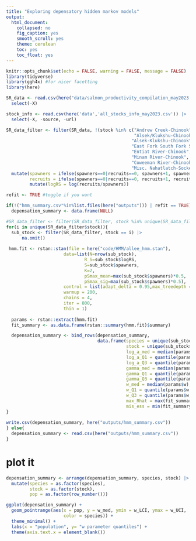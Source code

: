 ```yaml
---
title: "Exploring depensatory hidden markov models"
output:
  html_document:
    collapsed: no
    fig_caption: yes
    smooth_scroll: yes
    theme: cerulean
    toc: yes
    toc_float: yes
---
```


```r
knitr::opts_chunk$set(echo = FALSE, warning = FALSE, message = FALSE)
library(tidyverse)
library(ggh4x) #for nicer facetting
library(here)
```

```r
SR_data <- read.csv(here("data/salmon_productivity_compilation_may2023.csv")) |>
  select(-X)

stock_info <- read.csv(here('data','all_stocks_info_may2023.csv')) |>
  select(-X, -source, -url)

SR_data_filter <- filter(SR_data, !(stock %in% c("Andrew Creek-Chinook", 
                                                 "Alsek/Klukshu-Chinook",
                                                "Alsek-Klukshu-Chinook",
                                                "East Fork South Fork Salmon River-Chinook",
                                                "Entiat River-Chinook", 
                                                "Minam River-Chinook",
                                                "Coweeman River-Chinook", 
                                                "Misc. Nahatlatch-Sockeye"))) |>
  mutate(spawners = ifelse(spawners==0|recruits==0, spawners+1, spawners),
         recruits = ifelse(spawners==0|recruits==0, recruits+1, recruits)) |> #*why write both?
         mutate(logRS = log(recruits/spawners))
```

```r
refit <- TRUE #toggle if you want

if(!("hmm_summary.csv"%in%list.files(here("outputs"))) | refit == TRUE){
  depensation_summary <- data.frame(NULL)

#SR_data_filter <- filter(SR_data_filter, stock %in% unique(SR_data_filter$stock)[1:2])
for(i in unique(SR_data_filter$stock)){ 
  sub_stock <- filter(SR_data_filter, stock == i) |>
      na.omit()
  
 hmm.fit <- rstan::stan(file = here("code/HMM/allee_hmm.stan"),  
                      data=list(N=nrow(sub_stock),
                              R_S=sub_stock$logRS,
                              S=sub_stock$spawners,
                              K=2,
                              pSmax_mean=max(sub_stock$spawners)*0.5,
                              pSmax_sig=max(sub_stock$spawners)*0.5), 
                      control = list(adapt_delta = 0.95,max_treedepth = 15), 
                      warmup = 200, 
                      chains = 4, 
                      iter = 800, 
                      thin = 1)
  
  params <- rstan::extract(hmm.fit)
  fit_summary <- as.data.frame(rstan::summary(hmm.fit)$summary)

  depensation_summary <- bind_rows(depensation_summary, 
                                   data.frame(species = unique(sub_stock$species),
                                              stock = unique(sub_stock$stock),
                                              log_a_med = median(params$log_a),
                                              log_a_Q1 = quantile(params$log_a,0.25),
                                              log_a_Q3 = quantile(params$log_a,0.75),
                                              gamma_med = median(params$gamma),
                                              gamma_Q1 = quantile(params$gamma,0.25),
                                              gamma_Q3 = quantile(params$gamma,0.75),
                                              w_med = median(params$w),
                                              w_Q1 = quantile(params$w,0.25),
                                              w_Q3 = quantile(params$w,0.75),
                                              max_Rhat = max(fit_summary$Rhat, na.rm = TRUE),
                                              mis_ess = min(fit_summary$ESS)))
}
  
write.csv(depensation_summary, here("outputs/hmm_summary.csv"))
} else{
  depensation_summary <- read.csv(here("outputs/hmm_summary.csv"))
}


```

# plot it

```r
depensation_summary <- arrange(depensation_summary, species, stock) |>
  mutate(species = as.factor(species),
         stock = as.factor(stock), 
         pop = as.factor(row_number()))

ggplot(depensation_summary) +
  geom_pointrange(aes(x = pop, y = w_med, ymin = w_LCI, ymax = w_UCI, 
                      color = species)) +
  theme_minimal() +
  labs(x = "population", y= "w parameter quantiles") +
  theme(axis.text.x = element_blank())
  
```